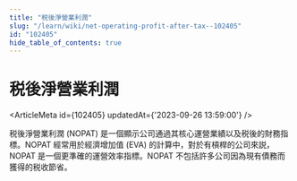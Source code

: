 ```yaml
---
title: "税後淨營業利潤"
slug: "/learn/wiki/net-operating-profit-after-tax--102405"
id: "102405"
hide_table_of_contents: true
---
```



# 税後淨營業利潤

<ArticleMeta id={102405} updatedAt={'2023-09-26 13:59:00'} />
<div className='border-solid border-b border-t-0 my-4 border-[var(--ifm-color-gray-300)]' />

税後淨營業利潤 (NOPAT) 是一個顯示公司通過其核心運營業績以及税後的財務指標。NOPAT 經常用於經濟增加值 (EVA) 的計算中，對於有槓桿的公司來説，NOPAT 是一個更準確的運營效率指標。NOPAT 不包括許多公司因為現有債務而獲得的税收節省。

